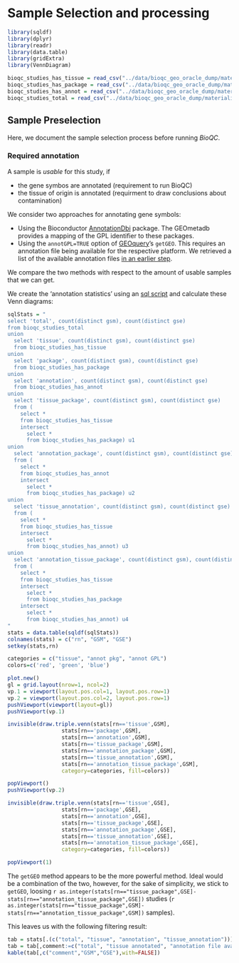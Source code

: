 # Sample Selection and processing {#sample-selection}

```r
library(sqldf)
library(dplyr)
library(readr)
library(data.table)
library(gridExtra)
library(VennDiagram)
```

```r
bioqc_studies_has_tissue = read_csv("../data/bioqc_geo_oracle_dump/materialized_views/BIOQC_STUDIES_HAS_TISSUE_DATA_MATERIALIZED VIEW.csv")
bioqc_studies_has_package = read_csv("../data/bioqc_geo_oracle_dump/materialized_views/BIOQC_STUDIES_HAS_PACKAGE_DATA_MATERIALIZED VIEW.csv")
bioqc_studies_has_annot = read_csv("../data/bioqc_geo_oracle_dump/materialized_views/BIOQC_STUDIES_HAS_ANNOT_DATA_MATERIALIZED VIEW.csv")
bioqc_studies_total = read_csv("../data/bioqc_geo_oracle_dump/materialized_views/BIOQC_STUDIES_TOTAL_DATA_MATERIALIZED VIEW.csv")
```

## Sample Preselection
Here, we document the sample selection process before running *BioQC*. 

### Required annotation
A sample is *usable* for this study, if 

* the gene symbos are annotated (requirement to run BioQC)
* the tissue of origin is annotated (requirment to draw conclusions about contamination)

We consider two approaches for annotating gene symbols: 

* Using the Bioconductor [AnnotationDbi](https://bioconductor.org/packages/release/bioc/html/AnnotationDbi.html) package. The GEOmetadb provides a mapping of the GPL identifier to these packages. 
* Using the `annotGPL=TRUE` option of [GEOquery](https://bioconductor.org/packages/release/bioc/html/GEOquery.html)'s `getGEO`. This requires an annotation file being available for the respective platform. We retrieved a list of the available annotation files [in an earlier step](#load-annotation-information). 

We compare the two methods with respect to the amount of usable samples that we can get. 

We create the 'annotation statistics' using an  [sql script](https://github.com/grst/BioQC_GEO_analysis/blob/master/db/views/annotation_stats.sql) and calculate these Venn diagrams: 

 
```r
sqlStats = "
select 'total', count(distinct gsm), count(distinct gse) 
from bioqc_studies_total
union
  select 'tissue', count(distinct gsm), count(distinct gse) 
  from bioqc_studies_has_tissue
union 
  select 'package', count(distinct gsm), count(distinct gse)
  from bioqc_studies_has_package
union
  select 'annotation', count(distinct gsm), count(distinct gse)
  from bioqc_studies_has_annot
union 
  select 'tissue_package', count(distinct gsm), count(distinct gse)
  from (
    select *
    from bioqc_studies_has_tissue
    intersect
      select *
      from bioqc_studies_has_package) u1
union
  select 'annotation_package', count(distinct gsm), count(distinct gse) 
  from (
    select *
    from bioqc_studies_has_annot
    intersect
      select *
      from bioqc_studies_has_package) u2
union
  select 'tissue_annotation', count(distinct gsm), count(distinct gse)
  from (
    select *
    from bioqc_studies_has_tissue
    intersect
      select * 
      from bioqc_studies_has_annot) u3
union
  select 'annotation_tissue_package', count(distinct gsm), count(distinct gse)
  from (
    select *
    from bioqc_studies_has_tissue 
    intersect
      select *
      from bioqc_studies_has_package
    intersect
      select *
      from bioqc_studies_has_annot) u4
"
stats = data.table(sqldf(sqlStats))
colnames(stats) = c("rn", "GSM", "GSE")
setkey(stats,rn)
```

```r
categories = c("tissue", "annot pkg", "annot GPL")
colors=c('red', 'green', 'blue')

plot.new()
gl = grid.layout(nrow=1, ncol=2)
vp.1 = viewport(layout.pos.col=1, layout.pos.row=1)
vp.2 = viewport(layout.pos.col=2, layout.pos.row=1)
pushViewport(viewport(layout=gl))
pushViewport(vp.1)

invisible(draw.triple.venn(stats[rn=='tissue',GSM], 
                 stats[rn=='package',GSM], 
                 stats[rn=='annotation',GSM], 
                 stats[rn=='tissue_package',GSM],
                 stats[rn=='annotation_package',GSM], 
                 stats[rn=='tissue_annotation',GSM], 
                 stats[rn=='annotation_tissue_package',GSM], 
                 category=categories, fill=colors))

popViewport()
pushViewport(vp.2)

invisible(draw.triple.venn(stats[rn=='tissue',GSE], 
                 stats[rn=='package',GSE], 
                 stats[rn=='annotation',GSE], 
                 stats[rn=='tissue_package',GSE],
                 stats[rn=='annotation_package',GSE], 
                 stats[rn=='tissue_annotation',GSE], 
                 stats[rn=='annotation_tissue_package',GSE],
                 category=categories, fill=colors))

popViewport(1)
```

The `getGEO` method appears to be the more powerful method. Ideal would be a combination of the two, however, for the sake of simplicity, we stick to `getGEO`, loosing `r as.integer(stats[rn=="tissue_package",GSE]-stats[rn=="annotation_tissue_package",GSE])` studies (`r as.integer(stats[rn=="tissue_package",GSM]-stats[rn=="annotation_tissue_package",GSM])` samples). 

This leaves us with the following filtering result: 
```r
tab = stats[.(c("total", "tissue", "annotation", "tissue_annotation"))]
tab = tab[,comment:=c("total", "tissue annotated", "annotation file available", "tissue and annotation file")]
kable(tab[,c("comment","GSM","GSE"),with=FALSE])
```